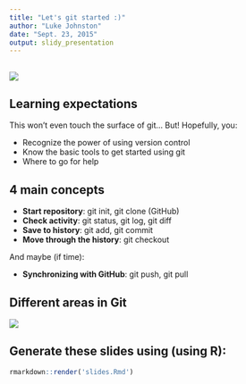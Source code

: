 ```yaml
---
title: "Let's git started :)"
author: "Luke Johnston"
date: "Sept. 23, 2015"
output: slidy_presentation
---
```


## 

![](http://codeasmanuscript.org/lessons/images/filenamingComic.gif)

## Learning expectations ##

This won't even touch the surface of git... But! Hopefully, you:

* Recognize the power of using version control
* Know the basic tools to get started using git
* Where to go for help

## 4 main concepts ##

* **Start repository**: git init, git clone (GitHub)
* **Check activity**: git status, git log, git diff
* **Save to history**: git add, git commit
* **Move through the history**: git checkout

And maybe (if time):

* **Synchronizing with GitHub**: git push, git pull

## Different areas in Git ##

![](https://git-scm.com/book/en/v2/book/01-introduction/images/areas.png)

## Generate these slides using (using R): ##

```r
rmarkdown::render('slides.Rmd')
```
